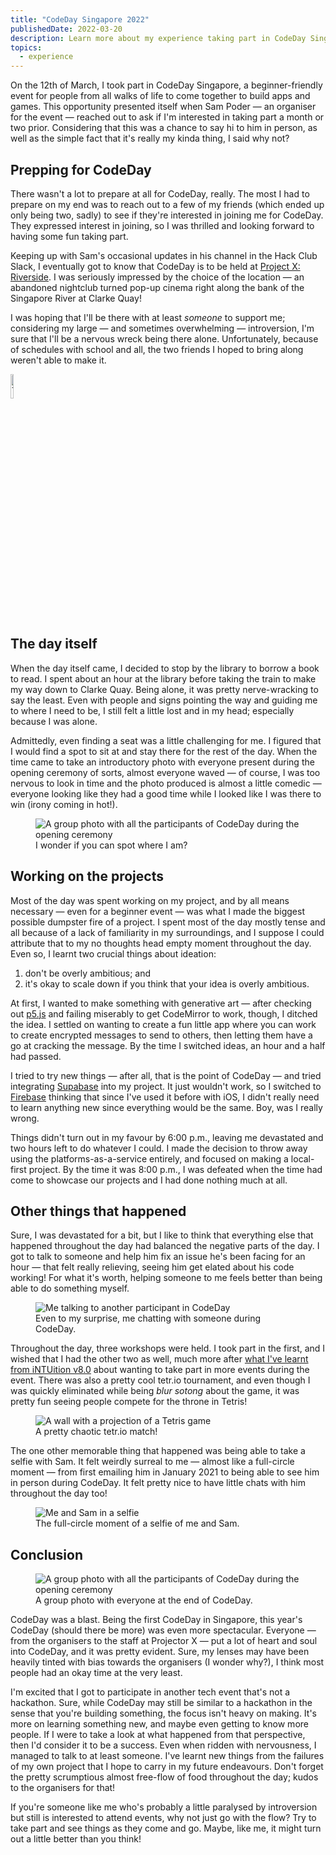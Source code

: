 ```yaml
---
title: "CodeDay Singapore 2022"
publishedDate: 2022-03-20
description: Learn more about my experience taking part in CodeDay Singapore 2022.
topics: 
  - experience
---
```


On the 12th of March, I took part in CodeDay Singapore, a beginner-friendly event for people from all walks of life to come together to build apps and games. This opportunity presented itself when Sam Poder — an organiser for the event — reached out to ask if I'm interested in taking part a month or two prior. Considering that this was a chance to say hi to him in person, as well as the simple fact that it's really my kinda thing, I said why not?

## Prepping for CodeDay

There wasn't a lot to prepare at all for CodeDay, really. The most I had to prepare on my end was to reach out to a few of my friends (which ended up only being two, sadly) to see if they're interested in joining me for CodeDay. They expressed interest in joining, so I was thrilled and looking forward to having some fun taking part.

Keeping up with Sam's occasional updates in his channel in the Hack Club Slack, I eventually got to know that CodeDay is to be held at [Project X: Riverside](https://theprojector.sg/riverside-point/). I was seriously impressed by the choice of the location — an abandoned nightclub turned pop-up cinema right along the bank of the Singapore River at Clarke Quay!

I was hoping that I'll be there with at least _someone_ to support me; considering my large — and sometimes overwhelming — introversion, I'm sure that I'll be a nervous wreck being there alone. Unfortunately, because of schedules with school and all, the two friends I hoped to bring along weren't able to make it.

<img
  src="/images/codeday-singapore-2022/001.jpg"
  width="10%"
  alt="This is fine"
/>

## The day itself

When the day itself came, I decided to stop by the library to borrow a book to read. I spent about an hour at the library before taking the train to make my way down to Clarke Quay. Being alone, it was pretty nerve-wracking to say the least. Even with people and signs pointing the way and guiding me to where I need to be, I still felt a little lost and in my head; especially because I was alone.

Admittedly, even finding a seat was a little challenging for me. I figured that I would find a spot to sit at and stay there for the rest of the day. When the time came to take an introductory photo with everyone present during the opening ceremony of sorts, almost everyone waved — of course, I was too nervous to look in time and the photo produced is almost a little comedic — everyone looking like they had a good time while I looked like I was there to win (irony coming in hot!).

<figure>
  <img
    src="/images/codeday-singapore-2022/002.jpg"
    alt="A group photo with all the participants of CodeDay during the opening ceremony"
  />
  <figcaption>I wonder if you can spot where I am?</figcaption>
</figure>

## Working on the projects

Most of the day was spent working on my project, and by all means necessary — even for a beginner event — was what I made the biggest possible dumpster fire of a project. I spent most of the day mostly tense and all because of a lack of familiarity in my surroundings, and I suppose I could attribute that to my no thoughts head empty moment throughout the day. Even so, I learnt two crucial things about ideation:

1. don't be overly ambitious; and
2. it's okay to scale down if you think that your idea is overly ambitious.

At first, I wanted to make something with generative art — after checking out [p5.js](https://p5js.org/) and failing miserably to get CodeMirror to work, though, I ditched the idea. I settled on wanting to create a fun little app where you can work to create encrypted messages to send to others, then letting them have a go at cracking the message. By the time I switched ideas, an hour and a half had passed.

I tried to try new things — after all, that is the point of CodeDay — and tried integrating [Supabase](https://supabase.com) into my project. It just wouldn't work, so I switched to [Firebase](https://firebase.google.com) thinking that since I've used it before with iOS, I didn't really need to learn anything new since everything would be the same. Boy, was I really wrong.

Things didn't turn out in my favour by 6:00 p.m., leaving me devastated and two hours left to do whatever I could. I made the decision to throw away using the platforms-as-a-service entirely, and focused on making a local-first project. By the time it was 8:00 p.m., I was defeated when the time had come to showcase our projects and I had done nothing much at all.

## Other things that happened

Sure, I was devastated for a bit, but I like to think that everything else that happened throughout the day had balanced the negative parts of the day. I got to talk to someone and help him fix an issue he's been facing for an hour — that felt really relieving, seeing him get elated about his code working! For what it's worth, helping someone to me feels better than being able to do something myself.

<figure>
  <img
    src="/images/codeday-singapore-2022/003.jpg"
    alt="Me talking to another participant in CodeDay"
  />
  <figcaption>Even to my surprise, me chatting with someone during CodeDay.</figcaption>
</figure>

Throughout the day, three workshops were held. I took part in the first, and I wished that I had the other two as well, much more after [what I've learnt from iNTUition v8.0](/posts/taking-part-in-intuition-v8.0) about wanting to take part in more events during the event. There was also a pretty cool tetr.io tournament, and even though I was quickly eliminated while being _blur sotong_ about the game, it was pretty fun seeing people compete for the throne in Tetris!

<figure>
  <img
    src="/images/codeday-singapore-2022/004.jpg"
    alt="A wall with a projection of a Tetris game"
  />
  <figcaption>A pretty chaotic tetr.io match!</figcaption>
</figure>

The one other memorable thing that happened was being able to take a selfie with Sam. It felt weirdly surreal to me — almost like a full-circle moment — from first emailing him in January 2021 to being able to see him in person during CodeDay. It felt pretty nice to have little chats with him throughout the day too!

<figure>
  <img
    src="/images/codeday-singapore-2022/005.jpg"
    alt="Me and Sam in a selfie"
  />
  <figcaption>The full-circle moment of a selfie of me and Sam.</figcaption>
</figure>

## Conclusion

<figure>
  <img
    src="/images/codeday-singapore-2022/006.jpg"
    alt="A group photo with all the participants of CodeDay during the opening ceremony"
  />
  <figcaption>A group photo with everyone at the end of CodeDay.</figcaption>
</figure>

CodeDay was a blast. Being the first CodeDay in Singapore, this year's CodeDay (should there be more) was even more spectacular. Everyone — from the organisers to the staff at Projector X — put a lot of heart and soul into CodeDay, and it was pretty evident. Sure, my lenses may have been heavily tinted with bias towards the organisers (I wonder why?), I think most people had an okay time at the very least.

I'm excited that I got to participate in another tech event that's not a hackathon. Sure, while CodeDay may still be similar to a hackathon in the sense that you're building something, the focus isn't heavy on making. It's more on learning something new, and maybe even getting to know more people. If I were to take a look at what happened from that perspective, then I'd consider it to be a success. Even when ridden with nervousness, I managed to talk to at least someone. I've learnt new things from the failures of my own project that I hope to carry in my future endeavours. Don't forget the pretty scrumptious almost free-flow of food throughout the day; kudos to the organisers for that!

If you're someone like me who's probably a little paralysed by introversion but still is interested to attend events, why not just go with the flow? Try to take part and see things as they come and go. Maybe, like me, it might turn out a little better than you think!
